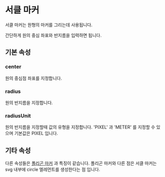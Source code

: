 
# 서클 마커

서클 마커는 원형의 마커를 그리는데 사용됩니다.

간단하게 원의 중심 좌표와 반지름을 입력하면 됩니다.

<CircleMarkerMap />

## 기본 속성

### center

원의 중심점 좌표를 지정합니다.

### radius

원의 반지름을 지정합니다.

### radiusUnit

원의 반지름을 지정할때 값의 유형을 지정합니다. 'PIXEL' 과 'METER' 를 지정할 수 있으며 기본값은 PIXEL 입니다.

## 기타 속성

다른 속성들은 [폴리곤 마커](./marker-polygon) 과 특징이 같습니다. 폴리곤 마커와 다른 점은 서클 마커는 svg 내부에 circle 엘레먼트를 생성한다는 점 입니다.